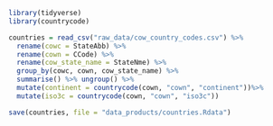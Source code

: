 

```r
library(tidyverse)
library(countrycode)

countries = read_csv("raw_data/cow_country_codes.csv") %>% 
  rename(cowc = StateAbb) %>% 
  rename(cown = CCode) %>% 
  rename(cow_state_name = StateNme) %>% 
  group_by(cowc, cown, cow_state_name) %>%
  summarise() %>% ungroup() %>% 
  mutate(continent = countrycode(cown, "cown", "continent"))%>% 
  mutate(iso3c = countrycode(cown, "cown", "iso3c"))

save(countries, file = "data_products/countries.Rdata")

```

